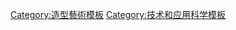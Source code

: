 {{template category
|type        = navbox
|description = '''[[金工|金工]]相關模板'''
}}
[[Category:造型藝術模板|Category:造型藝術模板]]
[[Category:技术和应用科学模板|Category:技术和应用科学模板]]